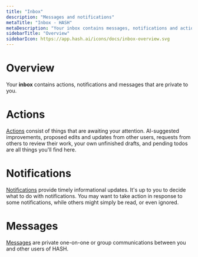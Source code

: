 ```yaml
---
title: "Inbox"
description: "Messages and notifications"
metaTitle: "Inbox - HASH"
metaDescription: "Your inbox contains messages, notifications and actions relevant to you - both from other people, as well as from HASH, and any individual applications connected to your account."
sidebarTitle: "Overview"
sidebarIcon: https://app.hash.ai/icons/docs/inbox-overview.svg
---
```


# Overview

Your **inbox** contains actions, notifications and messages that are private to you.

# Actions

[Actions](/guide/inbox/actions) consist of things that are awaiting your attention. AI-suggested improvements, proposed edits and updates from other users, requests from others to review their work, your own unfinished drafts, and pending todos are all things you'll find here.

# Notifications

[Notifications](/guide/inbox/notifications) provide timely informational updates. It's up to you to decide what to do with notifications. You may want to take action in response to some notifications, while others might simply be read, or even ignored.

# Messages

[Messages](/guide/inbox/messages) are private one-on-one or group communications between you and other users of HASH.
